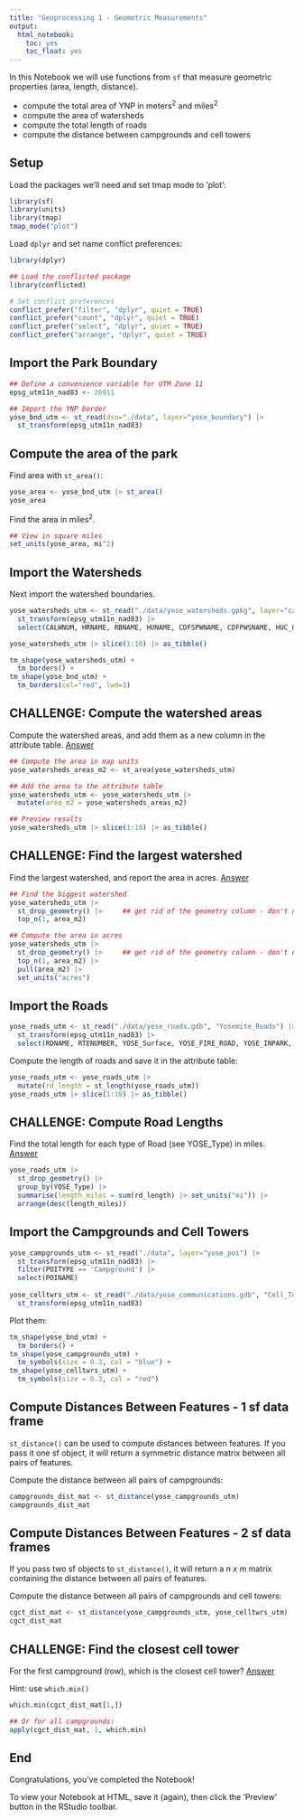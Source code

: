 ---
title: "Geoprocessing 1 - Geometric Measurements"
output: 
  html_notebook:
    toc: yes
    toc_float: yes
---

In this Notebook we will use functions from `sf` that measure geometric properties (area, length, distance). 

- compute the total area of YNP in meters^2^ and miles^2^  
- compute the area of watersheds   
- compute the total length of roads  
- compute the distance between campgrounds and cell towers    

## Setup

Load the packages we'll need and set tmap mode to 'plot':

```{r chunk01}
library(sf)
library(units)
library(tmap)
tmap_mode("plot")
```

Load `dplyr` and set name conflict preferences:

```{r chunk02}
library(dplyr)

## Load the conflicted package
library(conflicted)

# Set conflict preferences
conflict_prefer("filter", "dplyr", quiet = TRUE)
conflict_prefer("count", "dplyr", quiet = TRUE)
conflict_prefer("select", "dplyr", quiet = TRUE)
conflict_prefer("arrange", "dplyr", quiet = TRUE)
```

## Import the Park Boundary

```{r chunk03}
## Define a convenience variable for UTM Zone 11
epsg_utm11n_nad83 <- 26911

## Import the YNP border
yose_bnd_utm <- st_read(dsn="./data", layer="yose_boundary") |> 
  st_transform(epsg_utm11n_nad83)
```

## Compute the area of the park

Find area with `st_area()`:

```{r chunk04}
yose_area <- yose_bnd_utm |> st_area()
yose_area
```

Find the area in miles^2^.

```{r chunk05}
## View in square miles
set_units(yose_area, mi^2)
```

## Import the Watersheds

Next import the watershed boundaries.

```{r chunk06}
yose_watersheds_utm <- st_read("./data/yose_watersheds.gpkg", layer="calw221") |> 
  st_transform(epsg_utm11n_nad83) |> 
  select(CALWNUM, HRNAME, RBNAME, HUNAME, CDFSPWNAME, CDFPWSNAME, HUC_8, HUC_8_NAME)

yose_watersheds_utm |> slice(1:10) |> as_tibble()

tm_shape(yose_watersheds_utm) +
  tm_borders() +
tm_shape(yose_bnd_utm) +
  tm_borders(col="red", lwd=3)
```

## CHALLENGE: Compute the watershed areas

Compute the watershed areas, and add them as a new column in the attribute table. [Answer](https://bit.ly/3dov9Zw)

```{r chunk07}
## Compute the area in map units
yose_watersheds_areas_m2 <- st_area(yose_watersheds_utm)

## Add the area to the attribute table
yose_watersheds_utm <- yose_watersheds_utm |> 
  mutate(area_m2 = yose_watersheds_areas_m2)

## Preview results
yose_watersheds_utm |> slice(1:10) |> as_tibble()
```

## CHALLENGE: Find the largest watershed

Find the largest watershed, and report the area in acres. [Answer](https://bit.ly/3uaY4HE)

```{r chunk08}
## Find the biggest watershed
yose_watersheds_utm |> 
  st_drop_geometry() |>     ## get rid of the geometry column - don't need it
  top_n(1, area_m2) 

## Compute the area in acres
yose_watersheds_utm |> 
  st_drop_geometry() |>     ## get rid of the geometry column - don't need it
  top_n(1, area_m2) |> 
  pull(area_m2) |> 
  set_units("acres")
```

## Import the Roads

```{r chunk09}
yose_roads_utm <- st_read("./data/yose_roads.gdb", "Yosemite_Roads") |> 
  st_transform(epsg_utm11n_nad83) |> 
  select(RDNAME, RTENUMBER, YOSE_Surface, YOSE_FIRE_ROAD, YOSE_INPARK, YOSE_Type)
```

Compute the length of roads and save it in the attribute table:

```{r chunk10}
yose_roads_utm <- yose_roads_utm |> 
  mutate(rd_length = st_length(yose_roads_utm))
yose_roads_utm |> slice(1:10) |> as_tibble()
```

## CHALLENGE: Compute Road Lengths

Find the total length for each type of Road (see YOSE_Type) in miles. [Answer](https://bit.ly/3wbbLbb)

```{r chunk11}
yose_roads_utm |> 
  st_drop_geometry() |> 
  group_by(YOSE_Type) |> 
  summarise(length_miles = sum(rd_length) |> set_units("mi")) |> 
  arrange(desc(length_miles))
```

## Import the Campgrounds and Cell Towers

```{r chunk12}
yose_campgrounds_utm <- st_read("./data", layer="yose_poi") |> 
  st_transform(epsg_utm11n_nad83) |> 
  filter(POITYPE == 'Campground') |> 
  select(POINAME)
  
yose_celltwrs_utm <- st_read("./data/yose_communications.gdb", "Cell_Towers") |> 
  st_transform(epsg_utm11n_nad83) 
```

Plot them:

```{r chunk13}
tm_shape(yose_bnd_utm) +
  tm_borders() +
tm_shape(yose_campgrounds_utm) +
  tm_symbols(size = 0.3, col = "blue") +
tm_shape(yose_celltwrs_utm) +
  tm_symbols(size = 0.3, col = "red") 
```

## Compute Distances Between Features - 1 sf data frame

`st_distance()` can be used to compute distances between features. If you pass it one sf object, it will return a symmetric distance matrix between all pairs of features. 

Compute the distance between all pairs of campgrounds:

```{r chunk14}
campgrounds_dist_mat <- st_distance(yose_campgrounds_utm)
campgrounds_dist_mat
```


## Compute Distances Between Features - 2 sf data frames

If you pass two sf objects to `st_distance()`, it will return a *n x m* matrix containing the distance between all pairs of features. 

Compute the distance between all pairs of campgrounds and cell towers:

```{r chunk15}
cgct_dist_mat <- st_distance(yose_campgrounds_utm, yose_celltwrs_utm)
cgct_dist_mat
```

## CHALLENGE: Find the closest cell tower

For the first campground (row), which is the closest cell tower? [Answer](https://bit.ly/3webTXp)

Hint: use `which.min()`

```{r chunk16}
which.min(cgct_dist_mat[1,])

## Or for all campgrounds:
apply(cgct_dist_mat, 1, which.min)
```

## End

Congratulations, you've completed the Notebook! 

To view your Notebook at HTML, save it (again), then click the 'Preview' button in the RStudio toolbar.



